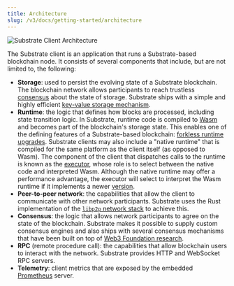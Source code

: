 ```yaml
---
title: Architecture
slug: /v3/docs/getting-started/architecture
---
```


![Substrate Client Architecture](../../../../src/images/docs/getting-started/substrate-arch.png)

The Substrate client is an application that runs a Substrate-based blockchain node. It consists of several components
that include, but are not limited to, the following:

- **Storage**: used to persist the evolving state of a Substrate blockchain. The
  blockchain network allows participants to reach trustless [consensus](/docs/advanced/consensus) about the
  state of storage. Substrate ships with a simple and highly efficient
  [key-value storage mechanism](/docs/advanced/storage).
- **Runtime**: the logic that defines how blocks are processed, including state transition logic. In Substrate, runtime code is
  compiled to [Wasm](/docs/getting-started/glossary#webassembly-wasm) and becomes part of the blockchain's
  storage state. This enables one of the defining features of a Substrate-based blockchain:
  [forkless runtime upgrades](/docs/runtime/upgrades#forkless-runtime-upgrades). Substrate clients may also
  include a "native runtime" that is compiled for the same platform as the client itself (as opposed to Wasm). The
  component of the client that dispatches calls to the runtime is known as the
  [executor](/docs/advanced/executor), whose role is to select between the native code and interpreted Wasm. Although the
  native runtime may offer a performance advantage, the executor will select to interpret the Wasm runtime if it
  implements a newer [version](/docs/runtime/upgrades#runtime-versioning).
- **Peer-to-peer network**: the capabilities that allow the client to communicate with other network participants. Substrate uses
  the Rust implementation of the [`libp2p` network stack](https://libp2p.io/) to achieve this.
- **Consensus**: the logic that allows network participants to agree on the state of the blockchain.
  Substrate makes it possible to supply custom consensus engines and also ships with several consensus mechanisms that
  have been built on top of [Web3 Foundation research](https://w3f-research.readthedocs.io/en/latest/index.html).
- **RPC** (remote procedure call): the capabilities that allow blockchain users to interact with the network. Substrate provides
  HTTP and WebSocket RPC servers.
- **Telemetry**: client metrics that are exposed by the embedded [Prometheus](https://prometheus.io/) server.
